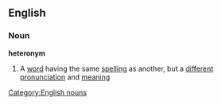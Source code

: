==English==

===Noun===
{{wikipedia}}
{{nyms}}
'''heteronym'''
#A [[word]] having the same [[spelling]] as another, but a [[different]] [[pronunciation]] and [[meaning]]
[[Category:English nouns]]